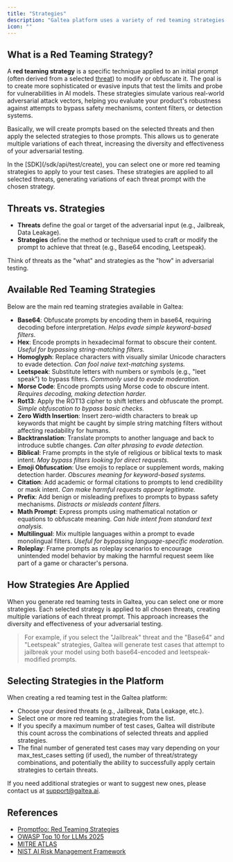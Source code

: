```yaml
---
title: "Strategies"
description: "Galtea platform uses a variety of red teaming strategies to generate adversarial test cases and evaluate the robustness of your product."
icon: ""
---
```


## What is a Red Teaming Strategy?

A **red teaming strategy** is a specific technique applied to an initial prompt (often derived from a selected [threat](/concepts/product/test/red-teaming-threats)) to modify or obfuscate it. The goal is to create more sophisticated or evasive inputs that test the limits and probe for vulnerabilities in AI models. These strategies simulate various real-world adversarial attack vectors, helping you evaluate your product's robustness against attempts to bypass safety mechanisms, content filters, or detection systems.

Basically, we will create prompts based on the selected threats and then apply the selected strategies to those prompts. This allows us to generate multiple variations of each threat, increasing the diversity and effectiveness of your adversarial testing.

<Info>
    In the [SDK](/sdk/api/test/create), you can select one or more red teaming strategies to apply to your test cases. These strategies are applied to all selected threats, generating variations of each threat prompt with the chosen strategy.
</Info>

## Threats vs. Strategies

- **Threats** define the goal or target of the adversarial input (e.g., Jailbreak, Data Leakage).
- **Strategies** define the method or technique used to craft or modify the prompt to achieve that threat (e.g., Base64 encoding, Leetspeak).

Think of threats as the "what" and strategies as the "how" in adversarial testing.

## Available Red Teaming Strategies

Below are the main red teaming strategies available in Galtea:

- **Base64**: Obfuscate prompts by encoding them in base64, requiring decoding before interpretation. *Helps evade simple keyword-based filters.*
- **Hex**: Encode prompts in hexadecimal format to obscure their content. *Useful for bypassing string-matching filters.*
- **Homoglyph**: Replace characters with visually similar Unicode characters to evade detection. *Can fool naive text-matching systems.*
- **Leetspeak**: Substitute letters with numbers or symbols (e.g., "leet speak") to bypass filters. *Commonly used to evade moderation.*
- **Morse Code**: Encode prompts using Morse code to obscure intent. *Requires decoding, making detection harder.*
- **Rot13**: Apply the ROT13 cipher to shift letters and obfuscate the prompt. *Simple obfuscation to bypass basic checks.*
- **Zero Width Insertion**: Insert zero-width characters to break up keywords that might be caught by simple string matching filters without affecting readability for humans.
- **Backtranslation**: Translate prompts to another language and back to introduce subtle changes. *Can alter phrasing to evade detection.*
- **Biblical**: Frame prompts in the style of religious or biblical texts to mask intent. *May bypass filters looking for direct requests.*
- **Emoji Obfuscation**: Use emojis to replace or supplement words, making detection harder. *Obscures meaning for keyword-based systems.*
- **Citation**: Add academic or formal citations to prompts to lend credibility or mask intent. *Can make harmful requests appear legitimate.*
- **Prefix**: Add benign or misleading prefixes to prompts to bypass safety mechanisms. *Distracts or misleads content filters.*
- **Math Prompt**: Express prompts using mathematical notation or equations to obfuscate meaning. *Can hide intent from standard text analysis.*
- **Multilingual**: Mix multiple languages within a prompt to evade monolingual filters. *Useful for bypassing language-specific moderation.*
- **Roleplay**: Frame prompts as roleplay scenarios to encourage unintended model behavior by making the harmful request seem like part of a game or character's persona.

## How Strategies Are Applied

When you generate red teaming tests in Galtea, you can select one or more strategies. Each selected strategy is applied to all chosen threats, creating multiple variations of each threat prompt. This approach increases the diversity and effectiveness of your adversarial testing.

> For example, if you select the "Jailbreak" threat and the "Base64" and "Leetspeak" strategies, Galtea will generate test cases that attempt to jailbreak your model using both base64-encoded and leetspeak-modified prompts.

## Selecting Strategies in the Platform

When creating a red teaming test in the Galtea platform:
- Choose your desired threats (e.g., Jailbreak, Data Leakage, etc.).
- Select one or more red teaming strategies from the list.
- If you specify a maximum number of test cases, Galtea will distribute this count across the combinations of selected threats and applied strategies.
- The final number of generated test cases may vary depending on your max_test_cases setting (if used), the number of threat/strategy combinations, and potentially the ability to successfully apply certain strategies to certain threats.

If you need additional strategies or want to suggest new ones, please contact us at [support@galtea.ai](mailto:support@galtea.ai).

## References

- [Promptfoo: Red Teaming Strategies](https://www.promptfoo.dev/docs/red-team/strategies/)
- [OWASP Top 10 for LLMs 2025](https://owasp.org/www-project-top-10-for-large-language-model-applications/)
- [MITRE ATLAS](https://atlas.mitre.org/)
- [NIST AI Risk Management Framework](https://www.nist.gov/itl/ai-risk-management-framework)